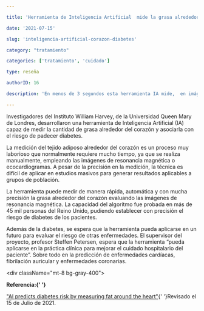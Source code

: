 ```yaml
---

title: 'Herramienta de Inteligencia Artificial  mide la grasa alrededor del corazón y predice el riesgo de diabetes'

date: '2021-07-15'

slug: 'inteligencia-artificial-corazon-diabetes'

category: "tratamiento"

categories: ['tratamiento', 'cuidado']

type: reseña

authorID: 16

description: 'En menos de 3 segundos esta herramienta IA mide,  en imágenes de resonancia magnética cardiacas, el tejido adiposo que rodea el corazón, asociándolo a la incidencia de diabetes.'

---
```








Investigadores del Instituto William Harvey, de la Universidad Queen Mary de Londres, desarrollaron una herramienta de Inteligencia Artificial (IA) capaz de medir la cantidad de grasa alrededor del corazón y asociarla con el riesgo de padecer diabetes.



La medición del tejido adiposo alrededor del corazón es un proceso muy laborioso que normalmente requiere mucho tiempo, ya que se realiza manualmente, empleando las imágenes de resonancia magnética o ecocardiogramas. A pesar de la precisión en la medición, la técnica es difícil de aplicar en estudios masivos para generar resultados aplicables a grupos de población.



La herramienta puede medir de manera rápida, automática y con mucha precisión la grasa alrededor del corazón evaluando las imágenes de resonancia magnética. La capacidad del algoritmo fue probada en más de 45 mil personas del Reino Unido, pudiendo establecer con precisión el riesgo de diabetes de los pacientes.



Además de la diabetes, se espera que la herramienta pueda aplicarse en un futuro para evaluar el riesgo de otras enfermedades. El supervisor del proyecto, profesor Steffen Petersen, espera que la herramienta “pueda aplicarse en la práctica clínica para mejorar el cuidado hospitalario del paciente”. Sobre todo en la predicción de enfermedades cardíacas, fibrilación auricular y enfermedades coronarias.





<div className="mt-8 bg-gray-400">



<b>Referencia:{' '}</b>

 <a href="https://medicalxpress.com/news/2021-07-ai-diabetes-fat-heart.html" rel="nofollow" target="_blank">"AI predicts diabetes risk by measuring fat around the heart"</a>{' '}Revisado el 15 de Julio de 2021.



  </div>